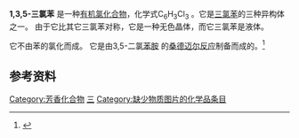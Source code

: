 {{Chembox
| verifiedrevid = 
| ImageFile= 1,3,5-Trichlorobenzene.svg
| ImageSizeL1 = 100px
| IUPACName = 1,3,5-Trichlorobenzene
| OtherNames = sym-三氯苯
| Section1 = {{Chembox Identifiers
| Abbreviations =
| ChemSpiderID_Ref = {{chemspidercite|correct|chemspider}}
| ChemSpiderID = 7662
| InChIKey = XKEFYDZQGKAQCN-UHFFFAOYAQ
| ChEMBL_Ref = {{ebicite|correct|EBI}}
| ChEMBL = 44228
| StdInChI_Ref = {{stdinchicite|correct|chemspider}}
| StdInChI = 1S/C6H3Cl3/c7-4-1-5(8)3-6(9)2-4/h1-3H
| StdInChIKey_Ref = {{stdinchicite|correct|chemspider}}
| StdInChIKey = XKEFYDZQGKAQCN-UHFFFAOYSA-N
| CASNo_Ref = {{cascite|correct|CAS}}
| CASNo = 108-70-3
| UNII_Ref = {{fdacite|correct|FDA}}
| UNII = 2HS4M0BX3C
| EINECS =
| PubChem = 7950
| DrugBank_Ref = {{drugbankcite|correct|drugbank}}
| DrugBank = DB03836
| SMILES = Clc1cc(Cl)cc(Cl)c1
| InChI = 1/C6H3Cl3/c7-4-1-5(8)3-6(9)2-4/h1-3H
| RTECS = DC2100100
| MeSHName =
| ChEBI_Ref = {{ebicite|correct|EBI}}
| ChEBI = 49916
| KEGG_Ref = {{keggcite|correct|kegg}}
| KEGG =
}}
| Section2 = {{Chembox Properties
| Reference =<ref>[http://www.inchem.org/documents/icsc/icsc/eics0344.htm 1,3,5-Trichlorobenzene] {{Wayback|url=http://www.inchem.org/documents/icsc/icsc/eics0344.htm |date=20201113063629 }}, [[International_Programme_on_Chemical_Safety|International Programme on Chemical Safety]]</ref> 
| Formula = C<sub>6</sub>H<sub>3</sub>Cl<sub>3</sub>
| MolarMass = 181.45 g mol<sup>−1</sup>
| Appearance = 白色固体
| Density = 
| MeltingPtC = 63
| Melting_notes =
| BoilingPtC = 208.0
|Boiling_notes = <ref>{{Cite journal|last1=Jaw|first1=Ching-Guang|last2=Chen|first2=I-Ming|last3=Yen|first3=Jui-Hung|last4=Wang|first4=Yei-Shung|date=December 1999|title=Partial solubility parameters of chlorobenzene and chlorophenol compounds at equilibrium distribution in two immiscible phases|url=https://archive.org/details/sim_chemosphere_1999-12_39_15/page/2607|journal=Chemosphere|volume=39|issue=15|pages=2607–2620|doi=10.1016/s0045-6535(99)00173-3|issn=0045-6535}}</ref>
| Solubility = 0.6 mg/100 mL
| SolubleOther = 
| Solvent = 
| pKa = 
| pKb = }}
|Section7={{Chembox Hazards
| Reference = <ref name=MSDS>[http://msds.chem.ox.ac.uk/TR/1,3,5-trichlorobenzene.html MSDS for 1,3,5-Trichlorobenzene]</ref>
| EUClass =
| MainHazards =
| NFPA-H =
| NFPA-F =
| NFPA-R =
| NFPA-S =
| RSPhrases =
| FlashPt = 107  °C
| AutoignitionPtC =
| ExploLimits =
| PEL = 
| LD50 = 800 mg/kg (大鼠口服)<br />3350 mg/kg (小鼠口服)
| RPhrases = {{R20}} {{R21}} {{R22}}
| SPhrases = {{S26}} {{S36}} {{S37}} {{S39}}
}}
}}

'''1,3,5-三氯苯''' 是一种[[有机氯化合物|有机氯化合物]]，化学式C<sub>6</sub>H<sub>3</sub>Cl<sub>3</sub> 。它是[[三氯苯|三氯苯]]的三种异构体之一。 由于它比其它三氯苯对称，它是一种无色晶体，而它三氯苯是液体。

它不由苯的氯化而成。 它是由3,5-二氯[[苯胺|苯胺]] 的[[桑德迈尔反应|桑德迈尔反应]]制备而成的。<ref>{{cite encyclopedia|author=U. Beck|author2= E. Löser|title= Chlorinated Benzenes and Other Nucleus-Chlorinated Aromatic Hydrocarbons|chapter=Chlorinated Benzenes and other Nucleus-Chlorinated Aromatic Hydrocarbons|encyclopedia=Ullmann's Encyclopedia of Industrial Chemistry|year=2012|publisher=Wiley-VCH|place=Weinheim|doi=10.1002/14356007.o06_o03|isbn= 978-3527306732}}</ref>

==参考资料==
{{reflist}}

[[Category:芳香化合物|Category:芳香化合物]]
[[Category:三氯苯|三]]
[[Category:缺少物质图片的化学品条目|Category:缺少物质图片的化学品条目]]